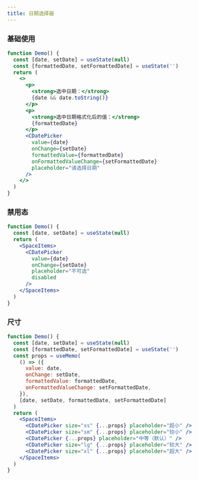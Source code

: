 ```yaml
---
title: 日期选择器
---
```


### 基础使用

```jsx live
function Demo() {
  const [date, setDate] = useState(null)
  const [formattedDate, setFormattedDate] = useState('')
  return (
    <>
      <p>
        <strong>选中日期：</strong>
        {date && date.toString()}
      </p>
      <p>
        <strong>选中日期格式化后的值：</strong>
        {formattedDate}
      </p>
      <CDatePicker
        value={date}
        onChange={setDate}
        formattedValue={formattedDate}
        onFormattedValueChange={setFormattedDate}
        placeholder="请选择日期"
      />
    </>
  )
}
```

### 禁用态

```jsx live
function Demo() {
  const [date, setDate] = useState(null)
  return (
    <SpaceItems>
      <CDatePicker
        value={date}
        onChange={setDate}
        placeholder="不可选"
        disabled
      />
    </SpaceItems>
  )
}
```

### 尺寸

```jsx live
function Demo() {
  const [date, setDate] = useState(null)
  const [formattedDate, setFormattedDate] = useState('')
  const props = useMemo(
    () => ({
      value: date,
      onChange: setDate,
      formattedValue: formattedDate,
      onFormattedValueChange: setFormattedDate,
    }),
    [date, setDate, formattedDate, setFormattedDate]
  )
  return (
    <SpaceItems>
      <CDatePicker size="xs" {...props} placeholder="超小" />
      <CDatePicker size="sm" {...props} placeholder="较小" />
      <CDatePicker {...props} placeholder="中等（默认）" />
      <CDatePicker size="lg" {...props} placeholder="较大" />
      <CDatePicker size="xl" {...props} placeholder="超大" />
    </SpaceItems>
  )
}
```
